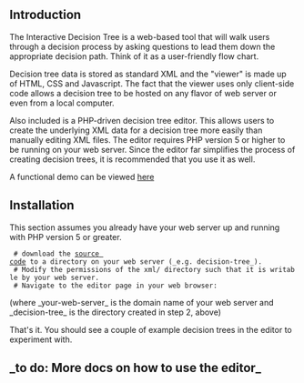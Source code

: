 == Introduction ==

The Interactive Decision Tree is a web-based tool that will walk users through a decision process by asking questions to lead them down the appropriate decision path. Think of it as a user-friendly flow chart.

Decision tree data is stored as standard XML and the "viewer" is made up of HTML, CSS and Javascript. The fact that the viewer uses only client-side code allows a decision tree to be hosted on any flavor of web server or even from a local computer.

Also included is a PHP-driven decision tree editor. This allows users to create the underlying XML data for a decision tree more easily than manually editing XML files. The editor requires PHP version 5 or higher to be running on your web server. Since the editor far simplifies the process of creating decision trees, it is recommended that you use it as well. 

A functional demo can be viewed [http://www.hungry-media.com/code/interactive-decision-tree/demo.html?0001 here]

<wiki:video width="640" height="385" url="http://www.youtube.com/watch?v=ngcjYuJHZ4Q" />

== Installation ==

This section assumes you already have your web server up and running with PHP version 5 or greater.

  # download the [http://interactive-decision-tree.googlecode.com/files/DecisionTree-1.2.zip source code] to a directory on your web server (_e.g. decision-tree_).
  # Modify the permissions of the xml/ directory such that it is writable by your web server.
  # Navigate to the editor page in your web browser: 

{{{e.g. http://your-web-server.org/decision-tree/editTree.php}}} 
(where _your-web-server_ is the domain name of your web server and _decision-tree_ is the directory created in step 2, above)

That's it. You should see a couple of example decision trees in the editor to experiment with.

== _to do: More docs on how to use the editor_ ==
